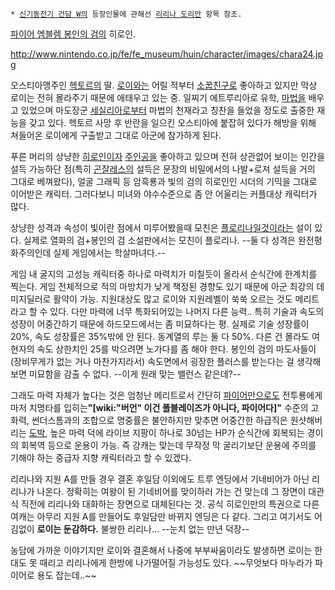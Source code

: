  * [[신기동전기 건담 W]]의 등장인물에 관해선 [[리리나 도리안]] 항목 참조.

[[파이어 엠블렘 봉인의 검]]의 히로인.

http://www.nintendo.co.jp/fe/fe_museum/huin/character/images/chara24.jpg

오스티아맹주인 [[헥토르]]의 딸. [[로이]]와는 어릴 적부터 [[소꿉친구]]로 좋아하고 있지만 막상 로이는 전혀 몰라주기 때문에 애태우고 있는 중. 일찌기 에트루리아로 유학, [[마법]]을 배우고 있었으며 마도장군 [[세실리아]]로부터 마법의 천재라고 칭찬을 들었을 정도로 출중한 재능을 갖고 있다. 헥토르 사망 후 반란을 일으킨 오스티아에 붙잡혀 있다가 해방을 위해 쳐들어온 로이에게 구출받고 그대로 아군에 참가하게 된다.

푸른 머리의 상냥한 [[히로인]]이자 [[주인공]]을 좋아하고 있으며 전혀 상관없어 보이는 인간을 설득 가능하단 점(특히 [[곤잘레스]]의 설득은 문장의 비밀에서의 나발+로져 설득을 거의 그대로 베껴왔다), 얼굴 그래픽 등 암흑룡과 빛의 검의 히로인인 시더의 기믹을 그대로 이어받은 캐릭터. 그러다보니 미녀와 야수수준으로 좀 안 어울리는 커플대상 캐릭터가 많다.

상냥한 성격과 속성이 빛이란 점에서 미루어봤을때 모친은 [[플로리나]]일것이라는 설이 있다. 실제로 열화의 검+봉인의 검 소설판에서는 모친이 플로리나. --둘 다 성격은 완전평화주의인데 실제 게임에서는 학살마녀다.-- 

게임 내 굴지의 고성능 캐릭터중 하나로 마력치가 미칠듯이 올라서 순식간에 한계치를 찍는다. 게임 전체적으로 적의 마방치가 낮게 책정된 경향도 있기 때문에 아군 최강의 데미지딜러로 활약이 가능. 지원대상도 많고 로이와 지원레벨이 쑥쑥 오르는 것도 메리트라고 할 수 있다. 다만 마력에 너무 특화되어있는 나머지 다른 능력.. 특히 기술과 속도의 성장이 어중간하기 때문에 하드모드에서는 좀 미묘하다는 평. 실제로 기술 성장률이 20%, 속도 성장률은 35%밖에 안 된다. 동계열의 루는 둘 다 50%. 다른 건 몰라도 여현자의 속도 상한치인 25를 박으려면 노가다를 좀 해야 한다. 봉인의 검의 마도사들이 (장비무게가 없는 거나 마찬가지라서) 속도면에서 굉장한 플러스를 받는다는 걸 생각해보면 미묘함을 감출 수 없다. --이게 원래 맞는 밸런스 같은데?--

그래도 마력 자체가 높다는 것은 엄청난 메리트로서 간단히 [[파이어]]만으로도 전투룡에게마저 치명타를 입히는''' "[wiki:"버언" 이건 폴블레이즈가 아니다, 파이어다]" ''' 수준의 고화력, 썬더스톰과의 조합으로 명중률은 불안하지만 맞추면 어중간한 하급직은 원샷해버리는 [[도박]], 높은 마력 덕에 라이브 지팡이 하나로 30넘는 HP가 순식간에 회복되는 경이의 회복역 등으로 운용이 가능. 즉 강캐는 맞는데 무작정 막 굴리기보단 운용에 주의를 기해야 하는 중급자 지향 캐릭터라고 할 수 있겠다.

리리나와 지원 A를 만들 경우 결혼 후일담 이외에도 트루 엔딩에서 기네비어가 아닌 리리나가 나온다. 정확히는 여왕이 된 기네비어를 맞이하러 가는 건 맞는데 그 장면이 대관식 직전에 리리나와 대화하는 장면으로 대체된다는 것. 공식 히로인만의 특권으로 다른 여캐는 아무리 지원 A를 만들어도 후일담만 바뀌지 엔딩은 다 같다. 그리고 여기서도 어김없이 '''로이는 둔감하다.''' 불쌍한 리리나... --눈치 없는 만년 덕장-- 

농담에 가까운 이야기지만 로이와 결혼해서 나중에 부부싸움이라도 발생하면 로이는 한대도 못 때리고 리리나에게 한방에 나가떨어질 가능성도 있다. ~~무엇보다 마누라가 파이어로 용도 잡는데..~~
